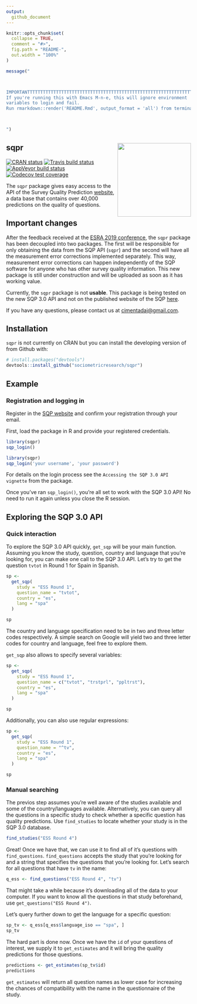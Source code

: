 ```yaml
---
output:
  github_document
---
```


```r
knitr::opts_chunk$set(
  collapse = TRUE,
  comment = "#>",
  fig.path = "README-",
  out.width = "100%"
)

```

```r
message("



IMPORTANTTTTTTTTTTTTTTTTTTTTTTTTTTTTTTTTTTTTTTTTTTTTTTTTTTTTTTTTTTTTTTT:
If you're running this with Emacs M-n-e, this will ignore environment
variables to login and fail.
Run rmarkdown::render('README.Rmd', output_format = 'all') from terminal



")
```
 
## sqpr <img src="man/figures/sqpr_logo.png" align="right" width="200" height="200" />

[![CRAN status](https://www.r-pkg.org/badges/version/sqpr)](https://cran.r-project.org/package=sqpr)
[![Travis build status](https://travis-ci.org/sociometricresearch/sqpr.svg?branch=master)](https://travis-ci.org/sociometricresearch/sqpr)
[![AppVeyor build status](https://ci.appveyor.com/api/projects/status/github/sociometricresearch/sqpr?branch=master&svg=true)](https://ci.appveyor.com/project/cimentadaj/sqpr)
[![Codecov test coverage](https://codecov.io/gh/sociometricresearch/sqpr/branch/master/graph/badge.svg)](https://codecov.io/gh/sociometricresearch/sqpr?branch=master)


The `sqpr` package gives easy access to the API of the Survey Quality Prediction [website](http://sqp.upf.edu/), a data base that contains over 40,000 predictions on the quality of questions.

## Important changes

After the feedback received at the [ESRA 2019 conference](https://www.europeansurveyresearch.org/conferences/overview), the `sqpr` package has been decoupled into two packages. The first will be responsible for only obtaining the data from the SQP API (`sqpr`) and the second will have all the measurement error corrections implemented separately. This way, measurement error corrections can happen independently of the SQP software for anyone who has other survey quality information. This new package is still under construction and will be uploaded as soon as it has working value. 

Currently, the `sqpr` package is not **usable**. This package is being tested on the new SQP 3.0 API and not on the published website of the SQP [here](http://sqp.upf.edu/).

If you have any questions, please contact us at <cimentadaj@gmail.com>.

## Installation

`sqpr` is not currently on CRAN but you can install the developing version of from Github with:

```r
# install.packages("devtools")
devtools::install_github("sociometricresearch/sqpr")
```

## Example


### Registration and logging in

Register in the [SQP website](http://sqp.upf.edu/accounts/register/) and confirm your registration through your email.

First, load the package in R and provide your registered credentials.

```r
library(sqpr)
sqp_login()
```

```r
library(sqpr)
sqp_login('your username', 'your password')
```

For details on the login process see the `Accessing the SQP 3.0 API vignette` from the package.

Once you've ran `sqp_login()`, you're all set to work with the SQP 3.0 API! No need to run it again unless you close the R session.

## Exploring the SQP 3.0 API

### Quick interaction

To explore the SQP 3.0 API quickly, `get_sqp` will be your main function. Assuming you know the study, question, country and language that you're looking for, you can make one call to the SQP 3.0 API. Let's try to get the question `tvtot` in Round 1 for Spain in Spanish.

```r
sp <-
  get_sqp(
    study = "ESS Round 1",
    question_name = "tvtot",
    country = "es",
    lang = "spa"
  )

sp
```

The country and language specification need to be in two and three letter codes respectively. A simple search on Google will yield two and three letter codes for country and language, feel free to explore them.

`get_sqp` also allows to specify several variables:

```r
sp <-
  get_sqp(
    study = "ESS Round 1",
    question_name = c("tvtot", "trstprl", "ppltrst"),
    country = "es",
    lang = "spa"
  )

sp
```

Additionally, you can also use regular expressions:

```r
sp <-
  get_sqp(
    study = "ESS Round 1",
    question_name = "^tv",
    country = "es",
    lang = "spa"
  )

sp
```

### Manual searching

The previos step assumes you're well aware of the studies available and some of the country/languages available. Alternatively, you can query all the questions in a specific study to check whether a specific question has quality predictions. Use `find_studies` to locate whether your study is in the SQP 3.0 database.

```r
find_studies("ESS Round 4")
```

Great! Once we have that, we can use it to find all of it's questions with `find_questions`. `find_questions` accepts the study that you're looking for and a string that specifies the questions that you're looking for. Let's search for all questions that have `tv` in the name:

```r
q_ess <- find_questions("ESS Round 4", "tv")
```

That might take a while because it's downloading all of the data to your computer. If you want to know all the questions in that study beforehand, use `get_questions("ESS Round 4")`.

Let's query further down to get the language for a specific question:

```r
sp_tv <- q_ess[q_ess$language_iso == "spa", ]
sp_tv
```

The hard part is done now. Once we have the `id` of your questions of interest, we supply it to `get_estimates` and it will bring the quality predictions for those questions.

```r
predictions <- get_estimates(sp_tv$id)
predictions
```

`get_estimates` will return all question names as lower case for increasing the chances of compatibility with the name in the questionnaire of the study.
